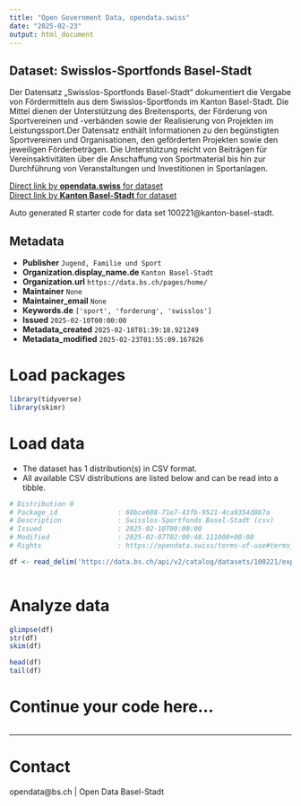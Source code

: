 ```yaml
---
title: "Open Government Data, opendata.swiss"
date: "2025-02-23"
output: html_document
---
```


## Dataset: Swisslos-Sportfonds Basel-Stadt

Der Datensatz „Swisslos-Sportfonds Basel-Stadt“ dokumentiert die Vergabe von Fördermitteln aus dem Swisslos-Sportfonds im Kanton Basel-Stadt. Die Mittel dienen der Unterstützung des Breitensports, der Förderung von Sportvereinen und -verbänden sowie der Realisierung von Projekten im Leistungssport.Der Datensatz enthält Informationen zu den begünstigten Sportvereinen und Organisationen, den geförderten Projekten sowie den jeweiligen Förderbeträgen. Die Unterstützung reicht von Beiträgen für Vereinsaktivitäten über die Anschaffung von Sportmaterial bis hin zur Durchführung von Veranstaltungen und Investitionen in Sportanlagen.

[Direct link by **opendata.swiss** for dataset](https://opendata.swiss/de/dataset/swisslos-sportfonds-basel-stadt)<br>
[Direct link by **Kanton Basel-Stadt** for dataset](https://data.bs.ch/explore/dataset/100221/)

Auto generated R starter code for data set 100221@kanton-basel-stadt.

## Metadata

- **Publisher** `Jugend, Familie und Sport`
- **Organization.display_name.de** `Kanton Basel-Stadt`
- **Organization.url** `https://data.bs.ch/pages/home/`
- **Maintainer** `None`
- **Maintainer_email** `None`
- **Keywords.de** `['sport', 'forderung', 'swisslos']`
- **Issued** `2025-02-10T00:00:00`
- **Metadata_created** `2025-02-18T01:39:18.921249`
- **Metadata_modified** `2025-02-23T01:55:09.167826`


# Load packages

```r

library(tidyverse)
library(skimr)

```

# Load data

-   The dataset has 1 distribution(s) in CSV format.
-   All available CSV distributions are listed below and can be read into a tibble.

```r

# Distribution 0
# Package_id               : 60bce688-71e7-43fb-9521-4ca9354d867a
# Description              : Swisslos-Sportfonds Basel-Stadt (csv)
# Issued                   : 2025-02-10T00:00:00
# Modified                 : 2025-02-07T02:00:48.111000+00:00
# Rights                   : https://opendata.swiss/terms-of-use#terms_by

df <- read_delim('https://data.bs.ch/api/v2/catalog/datasets/100221/exports/csv?use_labels=true')



```

# Analyze data

```r

glimpse(df)
str(df)
skim(df)

head(df)
tail(df)

```

# Continue your code here...

```r

```

------------------------------------------------------------------------

# Contact

opendata@bs.ch | Open Data Basel-Stadt

